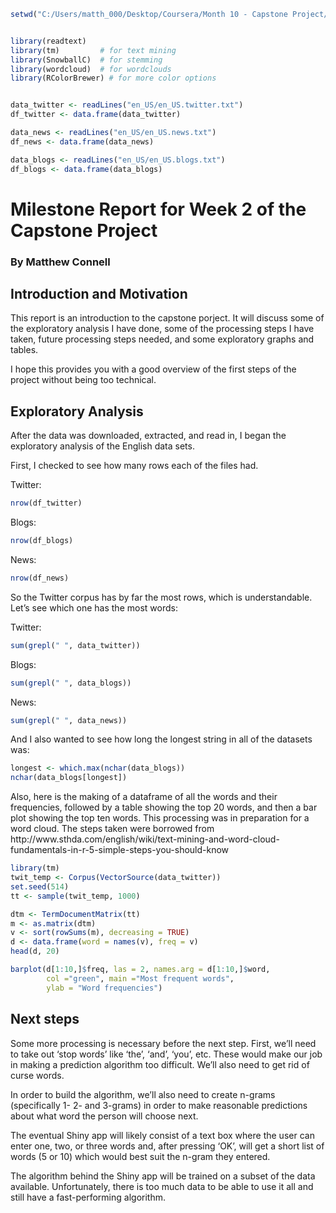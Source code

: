 ```r

setwd("C:/Users/matth_000/Desktop/Coursera/Month 10 - Capstone Project/final/")


library(readtext) 
library(tm)         # for text mining
library(SnowballC)  # for stemming
library(wordcloud)  # for wordclouds
library(RColorBrewer) # for more color options


data_twitter <- readLines("en_US/en_US.twitter.txt")
df_twitter <- data.frame(data_twitter)

data_news <- readLines("en_US/en_US.news.txt")
df_news <- data.frame(data_news)

data_blogs <- readLines("en_US/en_US.blogs.txt")
df_blogs <- data.frame(data_blogs)
```

# Milestone Report for Week 2 of the Capstone Project
### By Matthew Connell

## Introduction and Motivation

This report is an introduction to the capstone porject. It will discuss some of the exploratory analysis I have done, some of the processing steps I have taken, future processing steps needed, and some exploratory graphs and tables.

I hope this provides you with a good overview of the first steps of the project without being too technical.

## Exploratory Analysis

After the data was downloaded, extracted, and read in, I began the exploratory analysis of the English data sets.

First, I checked to see how many rows each of the files had. 

Twitter:
```r
nrow(df_twitter)

```
Blogs:
```r
nrow(df_blogs)

```
News:
```r
nrow(df_news)
```

So the Twitter corpus has by far the most rows, which is understandable. Let's see which one has the most words:



Twitter: 

```r
sum(grepl(" ", data_twitter))
```
Blogs:
```r
sum(grepl(" ", data_blogs))
```
News:
```r
sum(grepl(" ", data_news))
```

And I also wanted to see how long the longest string in all of the datasets was:

```r

longest <- which.max(nchar(data_blogs))
nchar(data_blogs[longest])
```

Also, here is the making of a dataframe of all the words and their frequencies, followed by a table showing the top 20 words, and then a bar plot showing the top ten words. This processing was in preparation for a word cloud. The steps taken were borrowed from http://www.sthda.com/english/wiki/text-mining-and-word-cloud-fundamentals-in-r-5-simple-steps-you-should-know 

```r
library(tm)
twit_temp <- Corpus(VectorSource(data_twitter))
set.seed(514)
tt <- sample(twit_temp, 1000)

dtm <- TermDocumentMatrix(tt)
m <- as.matrix(dtm)
v <- sort(rowSums(m), decreasing = TRUE)
d <- data.frame(word = names(v), freq = v)
head(d, 20)
```

```r
barplot(d[1:10,]$freq, las = 2, names.arg = d[1:10,]$word,
        col ="green", main ="Most frequent words",
        ylab = "Word frequencies") 
```




## Next steps

Some more processing is necessary before the next step. First, we'll need to take out 'stop words' like 'the', 'and', 'you', etc. These would make our job in making a prediction algorithm too difficult. We'll also need to get rid of curse words. 

In order to build the algorithm, we'll also need to create n-grams (specifically 1- 2- and 3-grams) in order to make reasonable predictions about what word the person will choose next. 

The eventual Shiny app will likely consist of a text box where the user can enter one, two, or three words and, after pressing 'OK', will get a short list of words (5 or 10) which would best suit the n-gram they entered.

The algorithm behind the Shiny app will be trained on a subset of the data available. Unfortunately, there is too much data to be able to use it all and still have a fast-performing algorithm. 

